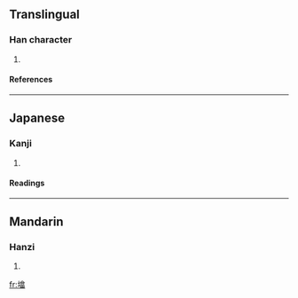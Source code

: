 {{see|塔}}

==Translingual==
===Han character===
{{Han char|rn=32|rad=土|as=11|sn=14|four=|canj=土人口田 (GORW)}}
# {{defn|Han|sort=土11}}
====References====
{{Han ref|kx=0238.191|dkj=05443|dj=0476.260|hdz=10481.050|uh=5896|ud=22678}}
----
==Japanese==
===Kanji===
{{ja-kanji|grade=|rs=土11}}
# {{defn|Japanese}} 
====Readings====
{{ja-readings|on=[[とう]] (tō)|kun=}}
----
==Mandarin==
===Hanzi===
{{cmn-hanzi|pin=[[tǎ]] ([[ta3]])|wg=t'a<sup>3</sup>}}
# {{defn|Mandarin}}

[[fr:墖]]